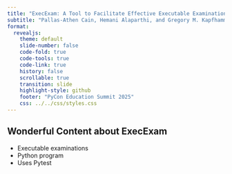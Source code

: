 ```yaml
---
title: "ExecExam: A Tool to Facilitate Effective Executable Examinations in Python"
subtitle: "Pallas-Athen Cain, Hemani Alaparthi, and Gregory M. Kapfhammer"
format: 
  revealjs:
    theme: default
    slide-number: false
    code-fold: true
    code-tools: true
    code-link: true
    history: false
    scrollable: true
    transition: slide
    highlight-style: github
    footer: "PyCon Education Summit 2025"
    css: ../../css/styles.css
---
```


## Wonderful Content about ExecExam

- Executable examinations
- Python program
- Uses Pytest
